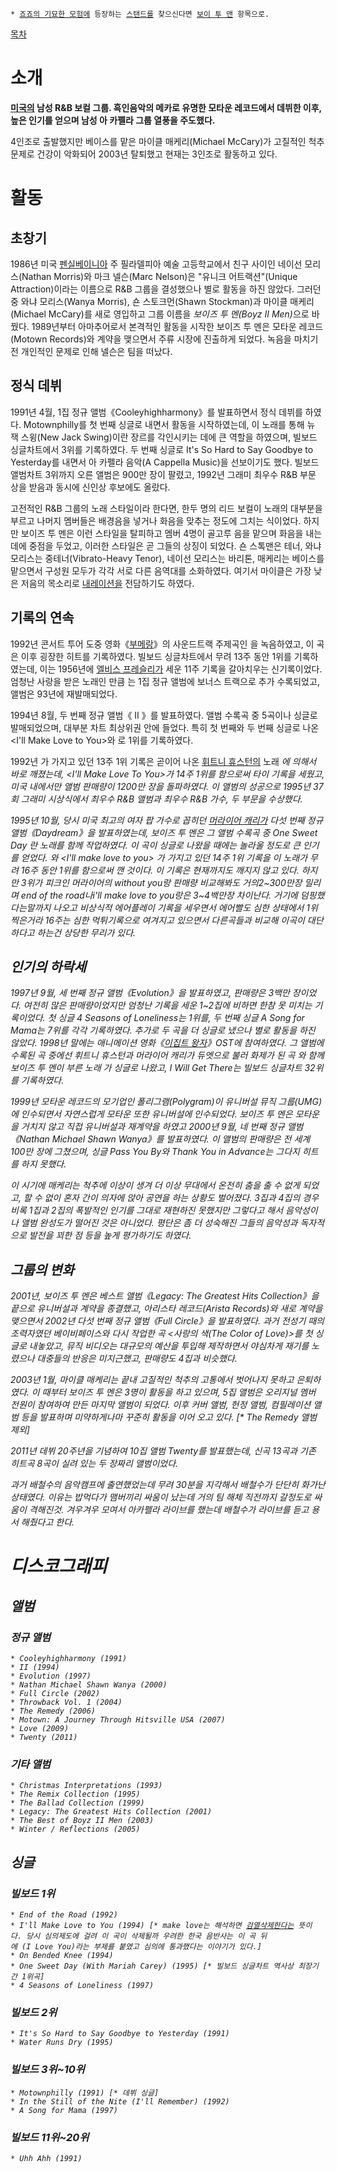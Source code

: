  * [[죠죠의 기묘한 모험]]에 등장하는 [[스탠드]]를 찾으신다면 [[보이 투 맨]] 항목으로.

[[목차]]
= 소개 =
'''[[미국]]의 남성 R&B 보컬 그룹. 흑인음악의 메카로 유명한 모타운 레코드에서 데뷔한 이후, 높은 인기를 얻으며 남성 아 카펠라 그룹 열풍을 주도했다.'''

4인조로 출발했지만 베이스를 맡은 마이클 매케리(Michael McCary)가 고질적인 척추 문제로 건강이 악화되어 2003년 탈퇴했고 현재는 3인조로 활동하고 있다. 

= 활동 =
== 초창기 ==
1986년 미국 [[펜실베이니아]] 주 필라델피아 예술 고등학교에서 친구 사이인 네이선 모리스(Nathan Morris)와 마크 넬슨(Marc Nelson)은 "유니크 어트랙션"(Unique Attraction)이라는 이름으로 R&B 그룹을 결성했으나 별로 활동을 하진 않았다. 그러던 중 와냐 모리스(Wanya Morris), 숀 스토크먼(Shawn Stockman)과 마이클 매케리(Michael McCary)를 새로 영입하고 그룹 이름을 ''보이즈 투 멘(Boyz II Men)''으로 바꿨다. 1989년부터 아마추어로서 본격적인 활동을 시작한 보이즈 투 멘은 모타운 레코드(Motown Records)와 계약을 맺으면서 주류 시장에 진출하게 되었다. 녹음을 마치기 전 개인적인 문제로 인해 넬슨은 팀을 떠났다.

== 정식 데뷔 ==
1991년 4월, 1집 정규 앨범《Cooleyhighharmony》를 발표하면서 정식 데뷔를 하였다. Motownphilly를 첫 번째 싱글로 내면서 활동을 시작하였는데, 이 노래를 통해 뉴 잭 스윙(New Jack Swing)이란 장르를 각인시키는 데에 큰 역할을 하였으며, 빌보드 싱글차트에서 3위를 기록하였다. 두 번째 싱글로 It's So Hard to Say Goodbye to Yesterday를 내면서 아 카펠라 음악(A Cappella Music)을 선보이기도 했다. 빌보드 앨범차트 3위까지 오른 앨범은 900만 장이 팔렸고, 1992년 그래미 최우수 R&B 부문 상을 받음과 동시에 신인상 후보에도 올랐다.

고전적인 R&B 그룹의 노래 스타일이라 한다면, 한두 명의 리드 보컬이 노래의 대부분을 부르고 나머지 멤버들은 배경음을 넣거나 화음을 맞추는 정도에 그치는 식이었다. 하지만 보이즈 투 멘은 이런 스타일을 탈피하고 멤버 4명이 골고루 음을 맡으며 화음을 내는 데에 중점을 두었고, 이러한 스타일은 곧 그들의 상징이 되었다. 숀 스톡맨은 테너, 와냐 모리스는 중테너(Vibrato-Heavy Tenor), 네이선 모리스는 바리톤, 매케리는 베이스를 맡으면서 구성원 모두가 각각 서로 다른 음역대를 소화하였다. 여기서 마이클은 가장 낮은 저음의 목소리로 [[내레이션]]을 전담하기도 하였다.

== 기록의 연속 ==
1992년 콘서트 투어 도중 영화《[[부메랑]]》의 사운드트랙 주제곡인 <End of the Road>을 녹음하였고, 이 곡은 이후 굉장한 히트를 기록하였다. 빌보드 싱글차트에서 무려 13주 동안 1위를 기록하였는데, 이는 1956년에 [[엘비스 프레슬리]]가 세운 11주 기록을 갈아치우는 신기록이었다. 엄청난 사랑을 받은 노래인 만큼 <End of The Road>는 1집 정규 앨범에 보너스 트랙으로 추가 수록되었고, 앨범은 93년에 재발매되었다.

1994년 8월, 두 번째 정규 앨범《 II 》를 발표하였다. 앨범 수록곡 중 5곡이나 싱글로 발매되었으며, 대부분 차트 최상위권 안에 들었다. 특히 첫 번째와 두 번째 싱글로 나온 <I'll Make Love to You>와 <On Bended Knee>로 1위를 기록하였다.

1992년 <End of The Road>가 가지고 있던 13주 1위 기록은 곧이어 나온 [[휘트니 휴스턴]]의 노래 <I Will Always Love You>에 의해서 바로 깨졌는데, <I'll Make Love To You>가 14주 1위를 함으로써 타이 기록을 세웠고, 미국 내에서만 앨범 판매량이 1200만 장을 돌파하였다. 이 앨범의 성공으로 1995년 37회 그래미 시상식에서 최우수 R&B 앨범과 최우수 R&B 가수, 두 부문을 수상했다.

1995년 10월, 당시 미국 최고의 여자 팝 가수로 꼽히던 [[머라이어 캐리]]가 다섯 번째 정규 앨범《Daydream》을 발표하였는데, 보이즈 투 멘은 그 앨범 수록곡 중 One Sweet Day 란 노래를 함께 작업하였다. 이 곡이 싱글로 나왔을 때에는 놀라울 정도로 큰 인기를 얻었다. <I will always love you> 와 <I'll make love to you> 가 가지고 있던 14주 1위 기록을 이 노래가 무려 16주 동안 1위를 함으로써 깬 것이다. 이 기록은 현재까지도 깨지지 않고 있다. 하지만 3위가 피크인 머라이어의 without you랑 판매량 비교해봐도 거의2~300만장 밀리며 end of the road나i'll make love to you랑은 3~4백만장 차이난다. 거기에 덤핑했다는말까지 나오고 비상식적 에어플레이 기록을 세우면서 에어빨도 심한 상태에서 1위찍은거라 16주는 심한 먹튀기록으로 여겨지고 있으면서 다른곡들과 비교해 이곡이 대단하다고 하는건 상당한 무리가 있다.

== 인기의 하락세 ==
1997년 9월, 세 번째 정규 앨범《Evolution》을 발표하였고, 판매량은 3백만 장이었다. 여전히 많은 판매량이었지만 엄청난 기록을 세운 1~2집에 비하면 한참 못 미치는 기록이었다. 첫 싱글 4 Seasons of Loneliness는 1위를, 두 번째 싱글 A Song for Mama는 7위를 각각 기록하였다. 추가로 두 곡을 더 싱글로 냈으나 별로 활동을 하진 않았다.
1998년 말에는 애니메이션 영화《[[이집트 왕자]]》OST에 참여하였다. 그 앨범에 수록된 곡 중에선 휘트니 휴스턴과 머라이어 캐리가 듀엣으로 불러 화제가 된 곡 <When You Believe>와 함께 보이즈 투 멘이 부른 노래 <I Will Get There>가 싱글로 나왔고, I Will Get There는 빌보드 싱글차트 32위를 기록하였다.

1999년 모타운 레코드의 모기업인 폴리그램(Polygram)이 유니버설 뮤직 그룹(UMG)에 인수되면서 자연스럽게 모타운 또한 유니버설에 인수되었다. 보이즈 투 멘은 모타운을 거치지 않고 직접 유니버설과 재계약을 하였고 2000년 9월, 네 번째 정규 앨범《Nathan Michael Shawn Wanya》를 발표하였다. 이 앨범의 판매량은 전 세계 100만 장에 그쳤으며, 싱글 Pass You By와 Thank You in Advance는 그다지 히트를 하지 못했다.

이 시기에 매케리는 척추에 이상이 생겨 더 이상 무대에서 온전히 춤을 출 수 없게 되었고, 할 수 없이 혼자 간이 의자에 앉아 공연을 하는 상황도 벌어졌다. 3집과 4집의 경우 비록 1집과 2집의 폭발적인 인기를 그대로 재현하진 못했지만 그렇다고 해서 음악성이나 앨범 완성도가 떨어진 것은 아니었다. 평단은 좀 더 성숙해진 그들의 음악성과 독자적으로 발전을 꾀한 점 등을 높게 평가하기도 하였다.

== 그룹의 변화 ==
2001년, 보이즈 투 멘은 베스트 앨범《Legacy: The Greatest Hits Collection》을 끝으로 유니버설과 계약을 종결했고, 아리스타 레코드(Arista Records)와 새로 계약을 맺으면서 2002년 다섯 번째 정규 앨범《Full Circle》을 발표하였다. 과거 전성기 때의 조력자였던 베이비페이스와 다시 작업한 곡 <사랑의 색(The Color of Love)>를 첫 싱글로 내놓았고, 뮤직 비디오는 대규모의 예산을 투입해 제작하면서 야심차게 재기를 노렸으나 대중들의 반응은 미지근했고, 판매량도 4집과 비슷했다.

2003년 1월, 마이클 매케리는 끝내 고질적인 척추의 고통에서 벗어나지 못하고 은퇴하였다. 이 때부터 보이즈 투 멘은 3명이 활동을 하고 있으며, 5집 앨범은 오리지널 멤버 전원이 참여하여 만든 마지막 앨범이 되었다. 이후 커버 앨범, 헌정 앨범, 컴필레이션 앨범 등을 발표하며 미약하게나마 꾸준히 활동을 이어 오고 있다. [* The Remedy 앨범 제외]

2011년 데뷔 20주년을 기념하여 10집 앨범 Twenty를 발표했는데, 신곡 13곡과 기존 히트곡 8곡이 실려 있는 두 장짜리 앨범이었다.

과거 배철수의 음악캠프에 출연했었는데 무려 30분을 지각해서 배철수가 단단히 화가난 상태였다. 이유는 밥먹다가 맴버끼리 싸움이 났는데 거의 팀 해체 직전까지 갈정도로 싸움이 격해진것. 겨우겨우 모여서 아카펠라 라이브를 했는데 배철수가 라이브를 듣고 용서 해줬다고 한다.

= 디스코그래피 =
== 앨범 ==
=== 정규 앨범 ===
 * Cooleyhighharmony (1991)
 * II (1994)
 * Evolution (1997)
 * Nathan Michael Shawn Wanya (2000)
 * Full Circle (2002)
 * Throwback Vol. 1 (2004)
 * The Remedy (2006)
 * Motown: A Journey Through Hitsville USA (2007)
 * Love (2009)
 * Twenty (2011)
=== 기타 앨범 ===
 * Christmas Interpretations (1993)
 * The Remix Collection (1995)
 * The Ballad Collection (1999)
 * Legacy: The Greatest Hits Collection (2001)
 * The Best of Boyz II Men (2003)
 * Winter / Reflections (2005)

== 싱글 ==
=== 빌보드 1위 ===
 * End of the Road (1992)
 * I'll Make Love to You (1994) [* make love는 해석하면 [[검열삭제]]한다는 뜻이다. 당시 심의제도에 걸려 이 곡이 삭제될까 우려한 한국 음반사는 이 곡 뒤에 (I Love You)라는 부제를 붙였고 심의에 통과했다는 이야기가 있다.]
 * On Bended Knee (1994)
 * One Sweet Day (With Mariah Carey) (1995) [* 빌보드 싱글차트 역사상 최장기간 1위곡]
 * 4 Seasons of Loneliness (1997)
=== 빌보드 2위 ===
 * It's So Hard to Say Goodbye to Yesterday (1991)
 * Water Runs Dry (1995)
=== 빌보드 3위~10위 ===
 * Motownphilly (1991) [* 데뷔 싱글]
 * In the Still of the Nite (I'll Remember) (1992)
 * A Song for Mama (1997)
=== 빌보드 11위~20위 ===
 * Uhh Ahh (1991)
